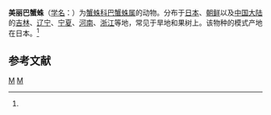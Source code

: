 {{Speciesbox
| taxon = Bassaniana decorata
| binomial_authority = (Karsch, 1879)<ref name='id14511'>{{cite web| url =http://www.bioinfo.cn/db05/BjdwSpecies.php?action=view&id=14511| title =美丽巴蟹蛛| work =《中国动物物种编目数据库》| publisher =中国科学院微生物研究所| author =中国科学院动物研究所| accessdate =2009-04-28| deadurl =yes| archiveurl =https://web.archive.org/web/20131203122335/http://www.bioinfo.cn/db05/BjdwSpecies.php?action=view| archivedate =2013-12-03}}</ref>
}}

'''美丽巴蟹蛛'''（[[学名|学名]]：{{lang|la|''Bassaniana decorata''}}）为[[蟹蛛科|蟹蛛科]][[巴蟹蛛属|巴蟹蛛属]]的动物。分布于[[日本|日本]]、[[朝鲜|朝鲜]]以及[[中国大陆|中国大陆]]的[[吉林|吉林]]、[[辽宁|辽宁]]、[[宁夏|宁夏]]、[[河南|河南]]、[[浙江|浙江]]等地，常见于旱地和果树上。该物种的模式产地在日本。<ref name='id14511'/>

== 参考文献 ==
{{reflist}}

{{蜘蛛小作品}}

{{taxonbar}}
[[Category:_1879年描述的动物|M]]
[[Category:巴蟹蛛属|M]]